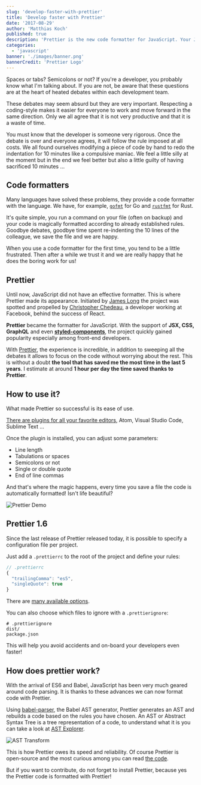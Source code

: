 ```yaml
---
slug: 'develop-faster-with-prettier'
title: 'Develop faster with Prettier'
date: '2017-08-29'
author: 'Matthias Koch'
published: true
description: 'Prettier is the new code formatter for JavaScript. Your JavaScript, JSX, CSS or GraphQL is automatically formatted!'
categories:
  - 'javascript'
banner: './images/banner.png'
bannerCredit: 'Prettier Logo'
---
```


Spaces or tabs? Semicolons or not? If you're a developer, you probably know what I'm talking about. If you are not, be aware that these questions are at the heart of heated debates within each development team.

These debates may seem absurd but they are very important. Respecting a coding-style makes it easier for everyone to work and move forward in the same direction. Only we all agree that it is not very productive and that it is a waste of time.

You must know that the developer is someone very rigorous. Once the debate is over and everyone agrees, it will follow the rule imposed at all costs. We all found ourselves modifying a piece of code by hand to redo the indentation for 10 minutes like a compulsive maniac. We feel a little silly at the moment but in the end we feel better but also a little guilty of having sacrificed 10 minutes ...

## Code formatters

Many languages have solved these problems, they provide a code formatter with the language. We have, for example, [`gofmt`](https://golang.org/cmd/gofmt/) for Go and [`rustfmt`](https://github.com/rust-lang-nursery/rustfmt) for Rust.

It's quite simple, you run a command on your file (often on backup) and your code is magically formatted according to already established rules. Goodbye debates, goodbye time spent re-indenting the 10 lines of the colleague, we save the file and we are happy.

When you use a code formatter for the first time, you tend to be a little frustrated. Then after a while we trust it and we are really happy that he does the boring work for us!

## Prettier

Until now, JavaScript did not have an effective formatter. This is where Prettier made its appearance. Initiated by [James Long](https://github.com/jlongster) the project was spotted and propelled by [Christopher Chedeau](https://github.com/vjeux), a developer working at Facebook, behind the success of React.

**Prettier** became the formatter for JavaScript. With the support of **JSX, CSS, GraphQL** and even [**styled-components**](https://www.styled-components.com/), the project quickly gained popularity especially among front-end developers.

With [Prettier](https://prettier.io/), the experience is incredible, in addition to sweeping all the debates it allows to focus on the code without worrying about the rest. This is without a doubt **the tool that has saved me the most time in the last 5 years**. I estimate at around **1 hour per day the time saved thanks to Prettier**.

## How to use it?

What made Prettier so successful is its ease of use.

[There are plugins for all your favorite editors](https://prettier.io/docs/en/editors.html), Atom, Visual Studio Code, Sublime Text ...

Once the plugin is installed, you can adjust some parameters:

- Line length
- Tabulations or spaces
- Semicolons or not
- Single or double quote
- End of line commas

And that's where the magic happens, every time you save a file the code is automatically formatted! Isn't life beautiful?

![Prettier Demo](./images/prettier-demo.gif)

## Prettier 1.6

Since the last release of Prettier released today, it is possible to specify a configuration file per project.

Just add a `.prettierrc` to the root of the project and define your rules:

```js
// .prettierrc
{
  "trailingComma": "es5",
  "singleQuote": true
}
```

There are [many available options](https://prettier.io/docs/en/options.html).

You can also choose which files to ignore with a `.prettierignore`:

```
# .prettierignore
dist/
package.json
```

This will help you avoid accidents and on-board your developers even faster!

## How does prettier work?

With the arrival of ES6 and Babel, JavaScript has been very much geared around code parsing. It is thanks to these advances we can now format code with Prettier.

Using [babel-parser](https://github.com/babel/babel/tree/master/packages/babel-parser), the Babel AST generator, Prettier generates an AST and rebuilds a code based on the rules you have chosen. An AST or Abstract Syntax Tree is a tree representation of a code, to understand what it is you can take a look at [AST Explorer](https://astexplorer.net/).

![AST Transform](./images/ast-transform.jpg)

This is how Prettier owes its speed and reliability. Of course Prettier is open-source and the most curious among you can read [the code](https://github.com/prettier/prettier).

But if you want to contribute, do not forget to install Prettier, because yes the Prettier code is formatted with Prettier!

